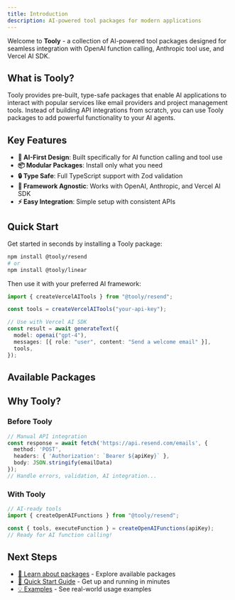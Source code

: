 ```yaml
---
title: Introduction
description: AI-powered tool packages for modern applications
---
```


Welcome to **Tooly** - a collection of AI-powered tool packages designed for seamless integration with OpenAI function calling, Anthropic tool use, and Vercel AI SDK.

## What is Tooly?

Tooly provides pre-built, type-safe packages that enable AI applications to interact with popular services like email providers and project management tools. Instead of building API integrations from scratch, you can use Tooly packages to add powerful functionality to your AI agents.

## Key Features

- **🤖 AI-First Design**: Built specifically for AI function calling and tool use
- **📦 Modular Packages**: Install only what you need
- **🔒 Type Safe**: Full TypeScript support with Zod validation
- **🔧 Framework Agnostic**: Works with OpenAI, Anthropic, and Vercel AI SDK
- **⚡ Easy Integration**: Simple setup with consistent APIs

## Quick Start

Get started in seconds by installing a Tooly package:

```bash
npm install @tooly/resend
# or
npm install @tooly/linear
```

Then use it with your preferred AI framework:

```typescript
import { createVercelAITools } from "@tooly/resend";

const tools = createVercelAITools("your-api-key");

// Use with Vercel AI SDK
const result = await generateText({
  model: openai("gpt-4"),
  messages: [{ role: "user", content: "Send a welcome email" }],
  tools,
});
```

## Available Packages

<Cards>
  <Card 
    title="@tooly/core" 
    href="/docs/packages/core"
    description="Base abstractions and utilities for building AI tool packages"
  />
  <Card 
    title="@tooly/resend" 
    href="/docs/packages/resend"
    description="Email tools powered by Resend API"
  />
  <Card 
    title="@tooly/linear" 
    href="/docs/packages/linear"
    description="Project management tools powered by Linear API"
  />
</Cards>

## Why Tooly?

### Before Tooly
```typescript
// Manual API integration
const response = await fetch('https://api.resend.com/emails', {
  method: 'POST',
  headers: { 'Authorization': `Bearer ${apiKey}` },
  body: JSON.stringify(emailData)
});
// Handle errors, validation, AI integration...
```

### With Tooly
```typescript
// AI-ready tools
import { createOpenAIFunctions } from "@tooly/resend";

const { tools, executeFunction } = createOpenAIFunctions(apiKey);
// Ready for AI function calling!
```

## Next Steps

- [📖 Learn about packages](/docs/packages) - Explore available packages
- [🚀 Quick Start Guide](/docs/getting-started) - Get up and running in minutes  
- [💡 Examples](/docs/examples) - See real-world usage examples
